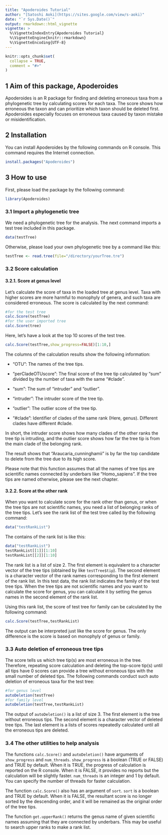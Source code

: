 ```yaml
---
title: "Apoderoides Tutorial"
author: "[Satoshi Aoki](https://sites.google.com/view/s-aoki)"
date: "`r Sys.Date()`"
output: rmarkdown::html_vignette
vignette: >
  %\VignetteIndexEntry{Apoderoides Tutorial}
  %\VignetteEngine{knitr::rmarkdown}
  %\VignetteEncoding{UTF-8}
---
```


```r
knitr::opts_chunk$set(
  collapse = TRUE,
  comment = "#>"
)
```

## 1 Aim of this package, Apoderoides
Apoderoides is an R package for finding and deleting erroneous taxa from a phylogenetic tree by calculating scores for each taxa. The score shows how erroneous the taxon and can prioritize which taxon should be deleted first. Apoderoides especially focuses on erroneous taxa caused by taxon mistake or misidentification.


## 2 Installation
You can install Apoderoides by the following commands on R console. This command requires the Internet connection.

```r
install.packages("Apoderoides")
```

## 3 How to use
First, please load the package by the following command:

``` r
library(Apoderoides)
```

### 3.1 Import a phylogenetic tree
We need a phylogenetic tree for the analysis. The next command imports a test tree included in this package.
```r
data(testTree)
```

Otherwise, please load your own phylogenetic tree by a command like this:

```r
testTree <- read.tree(file="/directory/yourTree.tre")
```

### 3.2 Score calculation
#### 3.2.1. Score at genus level

Let's calculate the score of taxa in the loaded tree at genus level. Taxa with higher scores are more harmful to monophyly of genera, and such taxa are considered erroneous. The score is calculated by the next command: 

```r
#for the test tree
calc.Score(testTree)
#for the user imported tree
calc.Score(tree)
```

Here, let's have a look at the top 10 scores of the test tree.
```r
calc.Score(testTree,show_progress=FALSE)[1:10,]
```

The columns of the calculation results show the following information:

- "OTU": The names of the tree tips.

- "perCladeOTUscore": The final score of the tree tip calculated by "sum" divided by the number of taxa with the same "#clade".

- "sum": The sum of "intruder" and "outlier".

- "intruder": The intruder score of the tree tip.

- "outlier": The outlier score of the tree tip.

- "#clade": Identifier of clades of the same rank (Here, genus). Different clades have different #clade.

In short, the intruder score shows how many clades of the other ranks the tree tip is intruding, and the outlier score shows how far the tree tip is from the main clade of the belonging rank.

The result shows that "Araucaria_cunninghamii" is by far the top candidate to delete from the tree due to its high score.


Please note that this function assumes that all the names of tree tips are scientific names connected by underbars like "Homo_sapiens". If the tree tips are named otherwise, please see the next chapter.

#### 3.2.2. Score at the other rank

When you want to calculate score for the rank other than genus, or when the tree tips are not scientific names, you need a list of belonging ranks of the tree tips. Let's see the rank list of the test tree called by the following command:

```r
data("testRankList")
```

The contains of the rank list is like this:
```r
data("testRankList")
testRankList[[1]][1:10]
testRankList[[2]][1:10]
```
The rank list is a list of size 2. The first element is equivalent to a character vector of the tree tips (obtained by like `testTree$tip`). The second element is a character vector of the rank names corresponding to the first element of the rank list. In this test data, the rank list indicates the family of the test tree tips. When the tree tips are not scientific names and you want to calculate the score for genus, you can calculate it by setting the genus names in the second element of the rank list.

Using this rank list, the score of test tree for family can be calculated by the following command:
```r
calc.Score(testTree,testRankList)
```
The output can be interpreted just like the score for genus. The only difference is the score is based on monophyly of genus or family.

### 3.3 Auto deletion of erroneous tree tips
The score tells us which tree tip(s) are most erroneous in the tree. Therefore, repeating score calculation and deleting the top-score tip(s) until all tips have 0 scores can provide a tree without erroneous tips with the small number of deleted tips. The following commands conduct such auto deletion of erroneous taxa for the test tree:
```r
#for genus level
autoDeletion(testTree)
#for family level
autoDeletion(testTree,testRankList)
```
The output of `autoDeletion()` is a list of size 3. The first element is the tree without erroneous tips. The second element is a character vector of deleted tree tips. The last element is a lists of scores repeatedly calculated until all the erroneous tips are deleted.

### 3.4 The other utilities to help analysis
The functions `calc.Score()` and `autoDeletion()` have arguments of `show_progress` and `num_threads`. `show_progress` is a boolean (TRUE or FALSE) and TRUE by default. When it is TRUE, the progress of calculation is reported on the R console. When it is FALSE, it provides no reports but the calculation will be slightly faster. `num_threads` is an integer and 1 by default. You can specify the number of threads for faster calculation.

The function `calc.Score()` also has an argument of `sort`.
`sort` is a boolean and TRUE by default. When it is FALSE, the resultant score is no longer sorted by the descending order, and it will be remained as the original order of the tree tips.

The function `get.upperRank()` returns the genus name of given scientific names assuming that they are connected by underbars. This may be useful to search upper ranks to make a rank list.
